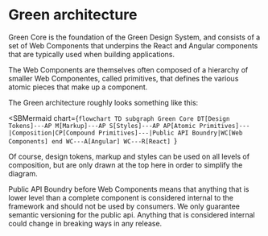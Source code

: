 
<Meta title="Concepts/Architecture" />

# Green architecture

Green Core is the foundation of the Green Design System, and consists of a set of Web Components that underpins the React and Angular components that are typically used when building applications.

The Web Components are themselves often composed of a hierarchy of smaller Web Componentes, called primitives, that defines the various atomic pieces that make up a component.

The Green architecture roughly looks something like this:

<SBMermaid
  chart={`flowchart TD
  subgraph Green Core
    DT[Design Tokens]---AP
    M[Markup]---AP
    S[Styles]---AP
    AP[Atomic Primitives]---|Composition|CP[Compound Primitives]---|Public API Boundry|WC[Web Components]
  end
  WC---A[Angular]
  WC---R[React]
`}
></SBMermaid>

Of course, design tokens, markup and styles can be used on all levels of composition, but are only drawn at the top here in order to simplify the diagram.

Public API Boundry before Web Components means that anything that is lower level than a complete component is considered internal to the framework and should not be used by consumers. We only guarantee semantic versioning for the public api. Anything that is considered internal could change in breaking ways in any release.
